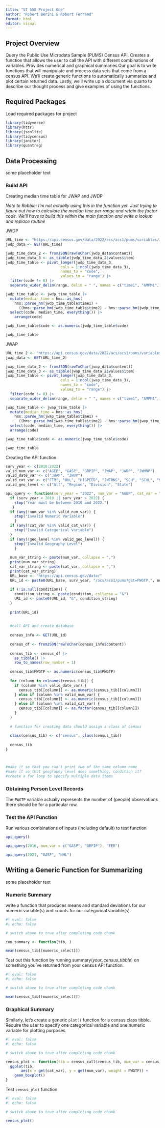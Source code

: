 ```yaml
---
title: "ST 558 Project One"
author: "Robert Berini & Robert Ferrand"
format: html
editor: visual
---
```


## Project Overview

Query the Public Use Microdata Sample (PUMS) Census API. Creates a function that allows the user to call the API with different combinations of variables. Provides numerical and graphical summaries.Our goal is to write functions that will manipulate and process data sets that come from a census API. We’ll create generic functions to automatically summarize and plot certain returned data. Lastly, we’ll write up a document via quarto to describe our thought process and give examples of using the functions.

## Required Packages

Load required packages for project

```r
library(tidyverse)
library(httr)
library(jsonlite)
library(tidycensus)
library(janitor)
library(quantreg)
```

## Data Processing

some placeholder text

### Build API

Creating median time table for JWAP and JWDP

*Note to Robbie: I'm not actually using this in the function yet. Just trying to figure out how to calculate the median time per range and retain the factor code. We'll have to build this within the main function and write a lookup and replace routine*


JWDP
```r
URL_time <- "https://api.census.gov/data/2022/acs/acs1/pums/variables/JWDP.json"
jwdp_data <- GET(URL_time)

jwdp_time_data_2 <- fromJSON(rawToChar(jwdp_data$content))
jwdp_time_data_3 <- as_tibble(jwdp_time_data_2$values$item)
jwdp_time_table <- pivot_longer(jwdp_time_data_3,
                         cols = 1:ncol(jwdp_time_data_3),
                         names_to = "code",
                         values_to = "range") |>
  filter(code != 0) |>
  separate_wider_delim(range, delim = " ", names = c("time1", "AMPM1", "to", "time2", "AMPM2")) 

jwdp_time_table <- jwdp_time_table |>
  mutate(median_time = hms::as_hms(
    hms::parse_hm(jwdp_time_table$time1) +
      ((hms::parse_hm(jwdp_time_table$time2) - hms::parse_hm(jwdp_time_table$time1)) / 2))) |>
  select(code, median_time, everything()) |>
    arrange(code)

jwdp_time_table$code <- as.numeric(jwdp_time_table$code)

jwdp_time_table
```
JWAP
```r
URL_time_2 <- "https://api.census.gov/data/2022/acs/acs1/pums/variables/JWAP.json"
jwap_data <- GET(URL_time_2)

jwap_time_data_2 <- fromJSON(rawToChar(jwap_data$content))
jwap_time_data_3 <- as_tibble(jwap_time_data_2$values$item)
jwap_time_table <- pivot_longer(jwap_time_data_3,
                         cols = 1:ncol(jwap_time_data_3),
                         names_to = "code",
                         values_to = "range") |>
  filter(code != 0) |>
  separate_wider_delim(range, delim = " ", names = c("time1", "AMPM1", "to", "time2", "AMPM2")) 

jwap_time_table <- jwap_time_table |>
  mutate(median_time = hms::as_hms(
    hms::parse_hm(jwap_time_table$time1) +
      ((hms::parse_hm(jwap_time_table$time2) - hms::parse_hm(jwap_time_table$time1)) / 2))) |>
  select(code, median_time, everything()) |>
  arrange(code)

jwap_time_table$code <- as.numeric(jwap_time_table$code)

jwap_time_table
```


Creating the API function

```r

surv_year <- c(2010:2022)
valid_num_var <- c("AGEP", "GASP", "GRPIP", "JWAP", "JWDP", "JWMNP")
valid_date_var <- c("JWAP", "JWDP")
valid_cat_var <- c("FER", "HHL", "HISPEED", "JWTRNS", "SCH", "SCHL", "SEX")
valid_geo_level <- c("All", "Region", "Division", "State")

api_query <- function(surv_year = "2022", num_var = "AGEP", cat_var = "SEX", geo_level = "All", condition = NULL) {
  if (surv_year < 2010 || surv_year > 2022) {
    stop("Year must be between 2010 and 2022.")
   }
  if (any(!num_var %in% valid_num_var)) {
    stop("Invalid Numeric Variable")
    }
  if (any(!cat_var %in% valid_cat_var)) {
    stop("Invalid Categorical Variable")
  }
  if (any(!geo_level %in% valid_geo_level)) {
    stop("Invalid Geography Level")
    }
  
  num_var_string <- paste(num_var, collapse = ",")
  print(num_var_string)
  cat_var_string <- paste(cat_var, collapse = ",")
  print(cat_var_string)
  URL_base <- "https://api.census.gov/data/"
  URL_id <- paste0(URL_base, surv_year, "/acs/acs1/pums?get=PWGTP,", num_var_string, ",", cat_var_string)
  
  if (!is.null(condition)) {
    condition_string <- paste(condition, collapse = "&")
    URL_id <- paste0(URL_id, "&", condition_string)
  }
  
  print(URL_id)
  
  
  #call API and create database
  
  census_info <- GET(URL_id)
  
  census_df <- fromJSON(rawToChar(census_info$content))
  
  census_tib <- census_df |>
    as_tibble() |>
    row_to_names(row_number = 1)
  
  census_tib$PWGTP <- as.numeric(census_tib$PWGTP)
  
  for (column in colnames(census_tib)) {
    if (column %in% valid_date_var) {
      census_tib[[column]] <- as.numeric(census_tib[[column]])
    } else if (column %in% valid_num_var) {
      census_tib[[column]] <- as.numeric(census_tib[[column]])
    } else if (column %in% valid_cat_var) {
      census_tib[[column]] <- as.factor(census_tib[[column]])
    }
  }
  
  # function for creating data should assign a class of census
  
  class(census_tib) <- c("census", class(census_tib))
  
  census_tib
}



#make it so that you can't print two of the same column name
#make it so that geography level does something, condition it?
#create a for loop to specify multiple data items
```

### Obtaining Person Level Records

The `PWGTP` variable actually represents the number of (people) observations there should be for a particular row.

### Test the API Function

Run various combinations of inputs (including default) to test function

```r
api_query()

```

```r
api_query(2016, num_var = c("GASP", "GRPIP"), "FER")
```


```r
api_query(2021, "GASP", "HHL")
```


## Writing a Generic Function for Summarizing

some placeholder text

### Numeric Summary

write a function that produces means and standard deviations for our numeric variable(s) and counts for our categorical variable(s).

```r
#| eval: false
#| echo: false

# switch above to true after completing code chunk

cen_summary <- function(tib, )

mean(census_tib[[numeric_select]])
```

Test out this function by running summary(*your_census_tibble*) on something you’ve returned from your census API function.

```r
#| eval: false
#| echo: false

# switch above to true after completing code chunk

mean(census_tib[[numeric_select]])
```

### Graphical Summary

Similarly, let’s create a generic `plot()` function for a census class tibble. Require the user to specify one categorical variable and one numeric variable for plotting purposes.

```r
#| eval: false
#| echo: false

# switch above to true after completing code chunk

census_plot <- function(tib = census_call$census_tib, num_var = census_call$num_var[1], cat_var = census_call$cat_var[1]) {
  ggplot(tib,
       aes(x = get(cat_var), y = get(num_var), weight = PWGTP)) +
    geom_boxplot()
}
```

Test `census_plot` function
```r
#| eval: false
#| echo: false

# switch above to true after completing code chunk

census_plot()
```

